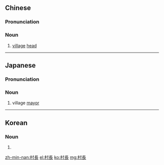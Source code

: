{{also|村长}}
==Chinese==
{{zh-forms|s=村长}}

===Pronunciation===
{{zh-pron
|m=cūnzhǎng
|c=cyun1 zoeng2
|mn=chhoan-tiúⁿ
|cat=n
}}

===Noun===
{{zh-noun}}

# [[village]] [[head]]
----
==Japanese==
{{ja-kanjitab|そん|ちょう|yomi=o}}

===Pronunciation===
{{ja-pron|そんちょう|y=o}}

===Noun===
{{ja-noun|そんちょう}}

# village [[mayor]]

----

==Korean==
{{ko-hanjatab}}

===Noun===
{{ko-noun|hj|hangeul=촌장}}

# {{hanja form of|촌장|}}

[[zh-min-nan:村長]]
[[el:村長]]
[[ko:村長]]
[[mg:村長]]